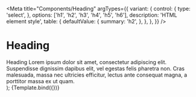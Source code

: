 
<Meta
  title="Components/Heading"
  argTypes={{
    variant: {
      control: {
        type: 'select',
      },
      options: ['h1', 'h2', 'h3', 'h4', 'h5', 'h6'],
      description: 'HTML element style',
      table: {
        defaultValue: {
          summary: 'h2',
        },
      },
    },
  }}
/>

# Heading

  <div>
    <Heading {...args}>Heading</Heading>
    <Text>Lorem ipsum dolor sit amet, consectetur adipiscing elit. Suspendisse
          dignissim dapibus elit, vel egestas felis pharetra non. Cras
          malesuada, massa nec ultricies efficitur, lectus ante consequat magna,
          a porttitor massa ex ut quam.</Text>
  </div>
);

<Canvas>
  <Story name="Default">{Template.bind({})}</Story>
</Canvas>

<ArgsTable story="Default" />
